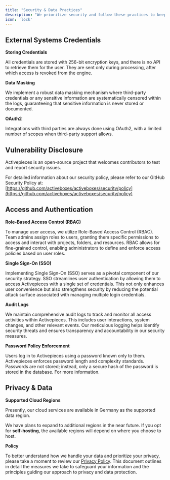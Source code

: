 ```yaml
---
title: "Security & Data Practices"
description: "We prioritize security and follow these practices to keep information safe."
icon: 'lock'
---
```


## External Systems Credentials

**Storing Credentials**

All credentials are stored with 256-bit encryption keys, and there is no API to retrieve them for the user. They are sent only during processing, after which access is revoked from the engine.

**Data Masking**

We implement a robust data masking mechanism where third-party credentials or any sensitive information are systematically censored within the logs, guaranteeing that sensitive information is never stored or documented.

**OAuth2**

Integrations with third parties are always done using OAuth2, with a limited number of scopes when third-party support allows.

## Vulnerability Disclosure

Activepieces is an open-source project that welcomes contributors to test and report security issues.

For detailed information about our security policy, please refer to our GitHub Security Policy at: [https://github.com/activeboxes/activeboxes/security/policy](https://github.com/activeboxes/activeboxes/security/policy)

## Access and Authentication 

**Role-Based Access Control (RBAC)**

To manage user access, we utilize Role-Based Access Control (RBAC). Team admins assign roles to users, granting them specific permissions to access and interact with projects, folders, and resources. RBAC allows for fine-grained control, enabling administrators to define and enforce access policies based on user roles.

**Single Sign-On (SSO)**

Implementing Single Sign-On (SSO) serves as a pivotal component of our security strategy. SSO streamlines user authentication by allowing them to access Activepieces with a single set of credentials. This not only enhances user convenience but also strengthens security by reducing the potential attack surface associated with managing multiple login credentials.

**Audit Logs**

We maintain comprehensive audit logs to track and monitor all access activities within Activepieces. This includes user interactions, system changes, and other relevant events. Our meticulous logging helps identify security threats and ensures transparency and accountability in our security measures.

**Password Policy Enforcement**

Users log in to Activepieces using a password known only to them. Activepieces enforces password length and complexity standards. Passwords are not stored; instead, only a secure hash of the password is stored in the database. For more information.

## Privacy & Data 

**Supported Cloud Regions**

Presently, our cloud services are available in Germany as the supported data region. 

We have plans to expand to additional regions in the near future. 
If you opt for **self-hosting**, the available regions will depend on where you choose to host.

**Policy**

To better understand how we handle your data and prioritize your privacy, please take a moment to review our [Privacy Policy](https://www.activeboxes.org/privacy). This document outlines in detail the measures we take to safeguard your information and the principles guiding our approach to privacy and data protection.
